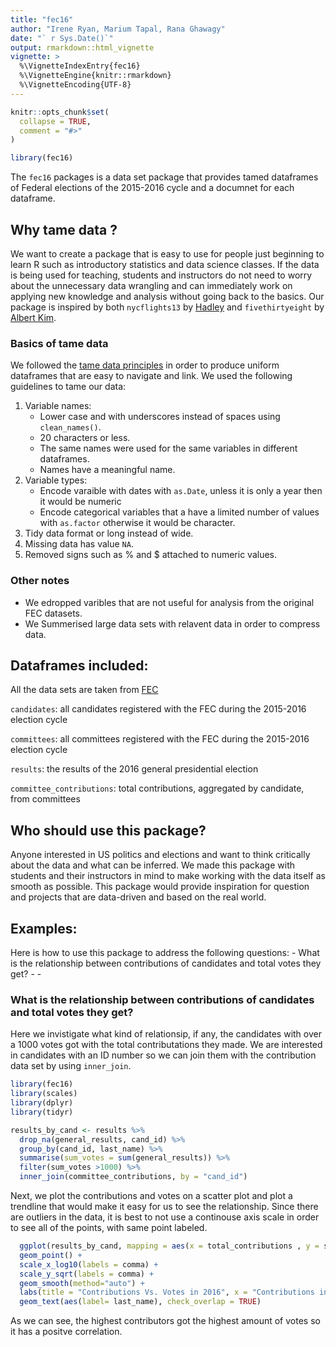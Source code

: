 ```yaml
---
title: "fec16"
author: "Irene Ryan, Marium Tapal, Rana Ghawagy"
date: "` r Sys.Date()`"
output: rmarkdown::html_vignette
vignette: >
  %\VignetteIndexEntry{fec16}
  %\VignetteEngine{knitr::rmarkdown}
  %\VignetteEncoding{UTF-8}
---
```


```r
knitr::opts_chunk$set(
  collapse = TRUE,
  comment = "#>"
)
```

```r
library(fec16)
```

The `fec16` packages is a data set package that provides tamed dataframes of Federal elections of the 2015-2016 cycle and a documnet for each dataframe. 



## Why tame data ? 
We want to create a package that is easy to use for people just beginning to learn R such as introductory statistics and data science classes. If the data is being used for teaching, students and instructors do not need to worry about the unnecessary data wrangling and can immediately work on applying new knowledge and analysis without going back to the basics. Our package is inspired by both `nycflights13` by [Hadley](https://github.com/hadley/nycflights13) and `fivethirtyeight` by [Albert Kim](https://github.com/rudeboybert/fivethirtyeight).


### Basics of tame data 

We followed the [tame data principles](https://escholarship.org/uc/item/0rx1231m#article_main) in order to produce uniform dataframes that are easy to navigate and link. We used the following guidelines to tame our data:

1. Variable names: 
   * Lower case and with underscores instead of spaces using `clean_names()`.
   * 20 characters or less. 
   * The same names were used for the same variables in different dataframes. 
   * Names have a meaningful name. 
2. Variable types:
   * Encode varaible with dates with `as.Date`, unless it is only a year then it would be numeric
   * Encode categorical variables that a have a limited number of values with `as.factor` otherwise it would      be character.
3. Tidy data format or long instead of wide.
4. Missing data has value `NA`.
5. Removed signs such as % and $ attached to numeric values. 

### Other notes

-  We edropped varibles that are not useful for analysis from the original FEC datasets. 
-  We Summerised large data sets with relavent data in order to compress data. 

## Dataframes included: 

All the data sets are taken from [FEC](https://www.fec.gov/data/browse-data/?tab=bulk-data) 

  `candidates`: all candidates registered with the FEC during the 2015-2016 election cycle

  `committees`: all committees registered with the FEC during the 2015-2016 election cycle

  `results`: the results of the 2016 general presidential election

  `committee_contributions`: total contributions, aggregated by candidate, from committees


## Who should use this package? 

Anyone interested in US politics and elections and want to think critically about the data and what can be inferred. We made this package with students and their instructors in mind to make working with the data itself as smooth as possible. This package would provide inspiration for question and projects that are data-driven and based on the real world. 

## Examples:

Here is how to use this package to address the following questions: 
  - What is the relationship between contributions of candidates and total votes they get? 
  - 
  - 
  
### What is the relationship between contributions of candidates and total votes they get? 

Here we invistigate what kind of relationsip, if any, the candidates with over a 1000 votes got with the total contributations they made. We are interested in candidates with an ID number so we can join them with the contribution data set by using `inner_join`.

```r
library(fec16)
library(scales)
library(dplyr)
library(tidyr)

results_by_cand <- results %>% 
  drop_na(general_results, cand_id) %>%
  group_by(cand_id, last_name) %>%
  summarise(sum_votes = sum(general_results)) %>% 
  filter(sum_votes >1000) %>% 
  inner_join(committee_contributions, by = "cand_id")
```

Next, we plot the contributions and votes on a scatter plot and plot a trendline that would make it easy for us to see the relationship. Since there are outliers in the data, it is best to not use a continouse axis scale in order to see all of the points, with same point labeled. 

```r
  ggplot(results_by_cand, mapping = aes(x = total_contributions , y = sum_votes)) +
  geom_point() +
  scale_x_log10(labels = comma) +
  scale_y_sqrt(labels = comma) +
  geom_smooth(method="auto") + 
  labs(title = "Contributions Vs. Votes in 2016", x = "Contributions in US Dollars", y = "Total Votes") +
  geom_text(aes(label= last_name), check_overlap = TRUE)
```

As we can see, the highest contributors got the highest amount of votes so it has a positve correlation. 


